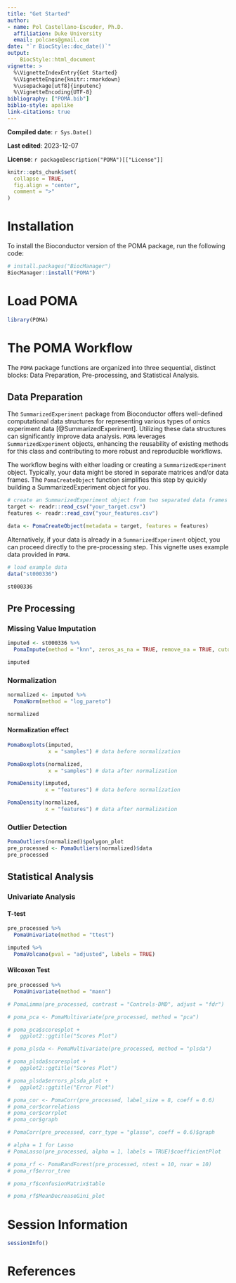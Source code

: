 ```yaml
---
title: "Get Started"
author: 
- name: Pol Castellano-Escuder, Ph.D.
  affiliation: Duke University
  email: polcaes@gmail.com
date: "`r BiocStyle::doc_date()`"
output: 
    BiocStyle::html_document
vignette: >
  %\VignetteIndexEntry{Get Started}
  %\VignetteEngine{knitr::rmarkdown}
  %\usepackage[utf8]{inputenc}
  %\VignetteEncoding{UTF-8}
bibliography: ["POMA.bib"]
biblio-style: apalike
link-citations: true
---
```


**Compiled date**: `r Sys.Date()`

**Last edited**: 2023-12-07

**License**: `r packageDescription("POMA")[["License"]]`

```r
knitr::opts_chunk$set(
  collapse = TRUE,
  fig.align = "center",
  comment = ">"
)
```

# Installation

To install the Bioconductor version of the POMA package, run the following code:     

```r
# install.packages("BiocManager")
BiocManager::install("POMA")
```

# Load POMA 

```r
library(POMA)
```

# The POMA Workflow

The `POMA` package functions are organized into three sequential, distinct blocks: Data Preparation, Pre-processing, and Statistical Analysis.

## Data Preparation

The `SummarizedExperiment` package from Bioconductor offers well-defined computational data structures for representing various types of omics experiment data [@SummarizedExperiment]. Utilizing these data structures can significantly improve data analysis. `POMA` leverages `SummarizedExperiment` objects, enhancing the reusability of existing methods for this class and contributing to more robust and reproducible workflows.

The workflow begins with either loading or creating a `SummarizedExperiment` object. Typically, your data might be stored in separate matrices and/or data frames. The `PomaCreateObject` function simplifies this step by quickly building a SummarizedExperiment object for you.    

```r
# create an SummarizedExperiment object from two separated data frames
target <- readr::read_csv("your_target.csv")
features <- readr::read_csv("your_features.csv")

data <- PomaCreateObject(metadata = target, features = features)
```

Alternatively, if your data is already in a `SummarizedExperiment` object, you can proceed directly to the pre-processing step. This vignette uses example data provided in `POMA`.         

```r
# load example data
data("st000336")
```

```r
st000336
```

<!-- ### Brief Description of the Example Data -->

<!-- This dataset comprises 57 samples, 31 metabolites, 1 covariate, and 2 experimental groups (Controls and DMD) from a targeted LC/MS study.   -->

<!-- _Duchenne Muscular Dystrophy (DMD) is an X-linked recessive form of muscular dystrophy that affects males via a mutation in the gene for the muscle protein, dystrophin. Progression of the disease results in severe muscle loss, ultimately leading to paralysis and death. Steroid therapy has been a commonly employed method for reducing the severity of symptoms. This study aims to quantify the urine levels of amino acids and organic acids in patients with DMD both with and without steroid treatment. Track the progression of DMD in patients who have provided multiple urine samples._     -->

<!-- This data was obtained from [Metabolomics Workbench](https://www.metabolomicsworkbench.org/data/DRCCMetadata.php?Mode=Study&DataMode=AllData&StudyID=ST000336&StudyType=MS&ResultType=1#DataTabs).     -->

## Pre Processing

<!-- This stage of the workflow is pivotal, as the decisions made here fundamentally influence the final statistical results. This phase is methodically segmented into three steps: Missing Value Imputation, Normalization, and Outlier Detection. -->

### Missing Value Imputation

<!-- In metabolomics studies, it's not uncommon for certain features to be undetectable or unquantifiable in some samples, owing to a variety of biological and technical factors [@imputation]. To address this prevalent issue, `POMA` provides a suite of seven distinct imputation methods, each designed to effectively handle missing data. The choice of method can significantly impact the subsequent analysis, so it's crucial to select the one that aligns best with the specific characteristics and requirements of your dataset. To perform imputation, simply execute the following code: -->

```r
imputed <- st000336 %>% 
  PomaImpute(method = "knn", zeros_as_na = TRUE, remove_na = TRUE, cutoff = 20)

imputed
```

### Normalization

<!-- Following missing value imputation, the next crucial step in the process is Data Normalization. In mass spectrometry (MS) data, various factors can introduce significant variability that profoundly impacts the final statistical outcomes. Normalization is thus an essential step, as it corrects for these variations, ensuring that the data can be compared more reliably across.       -->

```r
normalized <- imputed %>% 
  PomaNorm(method = "log_pareto")

normalized
```

#### Normalization effect

<!-- `PomaBoxplots` generates boxplots for all samples or features of a `SummarizedExperiment` object. Here, we can compare objects before and after normalization step.     -->

```r
PomaBoxplots(imputed, 
             x = "samples") # data before normalization
```

```r
PomaBoxplots(normalized, 
             x = "samples") # data after normalization
```

<!-- On the other hand, `PomaDensity` shows the distribution of all features before and after the normalization process.     -->

```r
PomaDensity(imputed, 
            x = "features") # data before normalization
```

```r
PomaDensity(normalized, 
            x = "features") # data after normalization
```

### Outlier Detection

<!-- Finally, the last step of this block is the Outlier Detection. Outlers are defined as observations that are not concordant with those of the vast majority of the remaining data points. These values can have an enormous influence on the resultant statistical analysis, being a dangerous ground for all required assumptions in the most commonly applied parametric tests in mass spectrometry as well as for all also required assumptions in many regression techniques and predictive modeling approaches. **POMA** allows the analysis of outliers as well as the possibility to remove them from the analysis using different modulable parameters.     -->

<!-- Analyze and remove outliers running the following two lines of code.   -->

```r
PomaOutliers(normalized)$polygon_plot
pre_processed <- PomaOutliers(normalized)$data
pre_processed
```

## Statistical Analysis

<!-- Once the data have been pre-processed, you can start with the statistical analysis step! **POMA** offers many different statistical methods and possible combinations to compute. However, in this vignette we will comment only some of the most used.     -->

### Univariate Analysis

<!-- `PomaUnivariate` computes four univariate methods (ttest, ANOVA and ANCOVA, Wilcoxon test and Kruskal-Wallis Rank Sum Test) that you can perform changing only the "method" argument.    -->

#### T-test

```r
pre_processed %>% 
  PomaUnivariate(method = "ttest")
```

<!-- You can also compute a volcano plot using the T-test results.    -->

```r
imputed %>% 
  PomaVolcano(pval = "adjusted", labels = TRUE)
```

#### Wilcoxon Test

```r
pre_processed %>% 
  PomaUnivariate(method = "mann")
```

<!-- ### Limma -->

<!-- Other of the wide used statistical methods in many different omics, such as epigenomics or transcriptomics, is **limma** [@limma]. **POMA** provides an easy use implementation of _limma_ you only have to specify the desired contrast to compute.      -->

```r
# PomaLimma(pre_processed, contrast = "Controls-DMD", adjust = "fdr")
```

<!-- ### Multivariate Analysis -->

<!-- On the other hand, multivariate analysis implemented in **POMA** is quite similar to the univariate approaches. `PomaMultivariate` allows users to compute a PCA, PLS-DA or sPLS-DA by changing only the "method" parameter. This function is based on **mixOmics** package [@mixOmics].     -->

<!-- #### Principal Component Analysis -->

```r
# poma_pca <- PomaMultivariate(pre_processed, method = "pca")
```

```r
# poma_pca$scoresplot +
#   ggplot2::ggtitle("Scores Plot")
```

<!-- #### PLS-DA -->

```r
# poma_plsda <- PomaMultivariate(pre_processed, method = "plsda")
```

```r
# poma_plsda$scoresplot +
#   ggplot2::ggtitle("Scores Plot")
```

```r
# poma_plsda$errors_plsda_plot +
#   ggplot2::ggtitle("Error Plot")
```

<!-- ### Correlation Analysis -->

<!-- Often, correlation analysis is used to explore and discover relationships and patterns within our data. `PomaCorr` provides a flexible and easy way to do that providing a table with all pairwise coorelations in the data, a correlogram and a correlation graph.     -->

```r
# poma_cor <- PomaCorr(pre_processed, label_size = 8, coeff = 0.6)
# poma_cor$correlations
# poma_cor$corrplot
# poma_cor$graph
```

<!-- Alternatively, if you switch the "corr_type" parameter to "glasso", this function will compute a **Gaussian Graphical Model** using the **glmnet** package [@glasso].    -->

```r
# PomaCorr(pre_processed, corr_type = "glasso", coeff = 0.6)$graph
```

<!-- ### Lasso, Ridge and Elasticnet -->

<!-- **POMA** also provides a function to perform a Lasso, Ridge and Elasticnet regression for binary outcomes in a very intuitive and easy way. `PomaLasso` is based on **glmnet** package [@glmnet]. This function allows you to create a test subset in your data, evaluate the prediction of your models and export the model computed (it could be useful to perform prediction models with MS data). If "ntest" parameter is set to NULL, `PomaLasso` will use all observations to create the model (useful for feature selection).     -->

```r
# alpha = 1 for Lasso
# PomaLasso(pre_processed, alpha = 1, labels = TRUE)$coefficientPlot
```

<!-- ### Random Forest -->

<!-- Finally, the random forest algorithm is also implemented in **POMA**. `PomaRandForest` uses the **randomForest** package [@randomForest] to facilitate the implementation of the algorithm and creates automatically both test and train sets to compute and evaluate the resultant models.      -->

```r
# poma_rf <- PomaRandForest(pre_processed, ntest = 10, nvar = 10)
# poma_rf$error_tree
```

<!-- Resultant random forest model confusion matrix for **test** set:   -->

```r
# poma_rf$confusionMatrix$table
```

<!-- Gini index plot for the top 10 predictors:   -->

```r
# poma_rf$MeanDecreaseGini_plot
```

# Session Information

```r
sessionInfo()
```

# References

